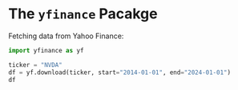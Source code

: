 # The `yfinance` Pacakge

Fetching data from Yahoo Finance:

```python
import yfinance as yf

ticker = "NVDA"
df = yf.download(ticker, start="2014-01-01", end="2024-01-01")
df
```
